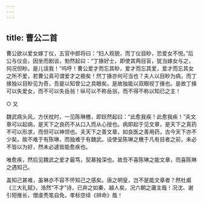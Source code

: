 ```yaml
---
---
---
```

title: 曹公二首
---

曹公欲以爱女嫁丁仪，五官中郎将曰：“妇人观貌，而丁仪目眇，恐爱女不悦。”后公与仪会，因坐而剧谈，勃然起曰：“丁掾好士，即使其两目盲，犹当嫁女与之，何况但眇。是儿误我！”呜呼！曹公爱才而忘其眇，爱才而忘其爱，爱才而忘其女之所不爱，若曹公真可谓爱才之极矣！然丁掾亦何可当也？夫人以目眇为病，而丁掾独以目眇见为奇，吾是以知曾公之具眼矣。是故独能以双眼视丁掾也。是故丁掾可以失爱女，而不可以失岳翁！纵可以不称岳翁，而不得不称以知已之主！

○ 又

魏武病头风，方伏枕时，一见陈琳檄，即跃然起曰：“此愈我疾！此愈我疾！”夫文章可以起病，是天下之良药不从口入而从心授也。病即起于见文章，是天下之真药不可以形求，而但可以神领也。夫天下之善文章，如良医之善用药，古今天下亦不少矣。故不难于有陈琳，而独难于有魏武。设使呈陈琳之檄于凡有目者之前，未必不皆以为好，然未必遽皆能愈疾也。

唯愈疾，然后见魏武之爱才最笃，契慕独深也。故吾不喜陈琳之能文章，而喜陈琳之遇知己。

盖知己甚难，虽琳亦不容不怀知己之感矣。唐之明皇，岂不是能文章者？然杜甫《三大礼赋》，浩然“不才”诗，已弃之如秦、越人矣，况六朝之庸主哉！况沈、谢引短推长，僧虔秃笔自免，孝标空续《辨命》哉！